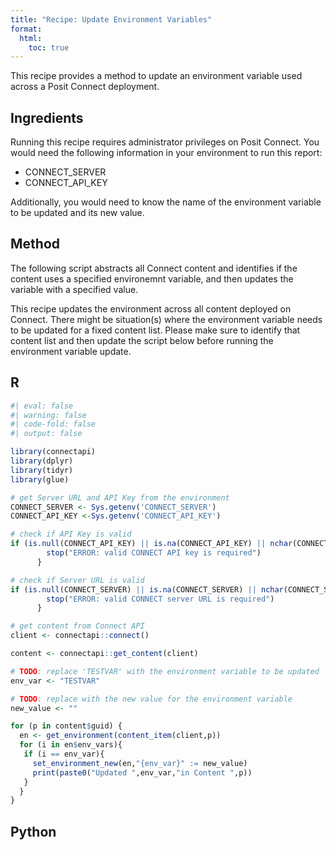 ```yaml
---
title: "Recipe: Update Environment Variables"
format:
  html:
    toc: true
---
```


This recipe provides a method to update an environment variable used across a Posit Connect deployment.

## Ingredients

Running this recipe requires administrator privileges on Posit Connect.
You would need the following information in your environment to run this report:

- CONNECT_SERVER
- CONNECT_API_KEY

Additionally, you would need to know the name of the environment variable to be updated and its new value.

## Method

The following script abstracts all Connect content and identifies if the content uses a specified environemnt variable, and then updates the variable with a specified value.

::: {.callout-warning}
This recipe updates the environment across all content deployed on Connect. There might be situation(s) where the environment variable needs to be updated for a fixed content list. Please make sure to identify that content list and then update the script below before running the environment variable update.
:::


::: {.panel-tabset}

## R

```r
#| eval: false
#| warning: false
#| code-fold: false
#| output: false

library(connectapi)
library(dplyr)
library(tidyr)
library(glue)

# get Server URL and API Key from the environment
CONNECT_SERVER <- Sys.getenv('CONNECT_SERVER')
CONNECT_API_KEY <-Sys.getenv('CONNECT_API_KEY')

# check if API Key is valid
if (is.null(CONNECT_API_KEY) || is.na(CONNECT_API_KEY) || nchar(CONNECT_API_KEY) == 0) {
        stop("ERROR: valid CONNECT API key is required")
      }

# check if Server URL is valid
if (is.null(CONNECT_SERVER) || is.na(CONNECT_SERVER) || nchar(CONNECT_SERVER) == 0) {
        stop("ERROR: valid CONNECT server URL is required")
      }

# get content from Connect API
client <- connectapi::connect()

content <- connectapi::get_content(client)

# TODO: replace 'TESTVAR' with the environment variable to be updated
env_var <- "TESTVAR"

# TODO: replace with the new value for the environment variable
new_value <- ""

for (p in content$guid) {
  en <- get_environment(content_item(client,p))
  for (i in en$env_vars){
   if (i == env_var){
     set_environment_new(en,"{env_var}" := new_value)
     print(paste0("Updated ",env_var,"in Content ",p))
   }
  }
}

```

## Python

```python

```

:::